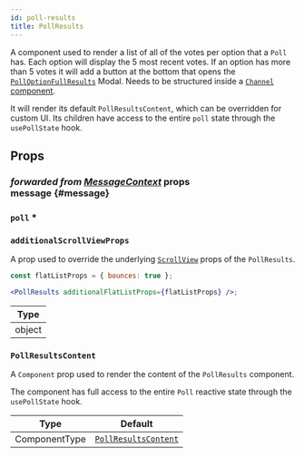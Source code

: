 ```yaml
---
id: poll-results
title: PollResults
---
```



A component used to render a list of all of the votes per option that a `Poll` has. Each option will display the 5 most recent votes. If an option has more than 5 votes it will add a button at the bottom that opens the [`PollOptionFullResults`](./poll-option-full-results.mdx) Modal. Needs to be structured inside a [`Channel` component](../core-components/channel).

It will render its default `PollResultsContent`, which can be overridden for custom UI. Its children have access to the entire `poll` state through the `usePollState` hook.

## Props

### <div class="label description">_forwarded from [MessageContext](../../contexts/message-context#message)_ props</div> message {#message}

<MessageProp />

### `poll` *

<Poll />

### `additionalScrollViewProps`

A prop used to override the underlying [`ScrollView`](https://reactnative.dev/docs/scrollview#props) props of the `PollResults`.

```jsx
const flatListProps = { bounces: true };

<PollResults additionalFlatListProps={flatListProps} />;
```

| Type   |
| ------ |
| object |

### `PollResultsContent`

A `Component` prop used to render the content of the `PollResults` component.

The component has full access to the entire `Poll` reactive state through the `usePollState` hook.

| Type          | Default                                        |
| ------------- | ---------------------------------------------- |
| ComponentType | [`PollResultsContent`](https://github.com/GetStream/stream-chat-react-native/blob/main/package/src/components/Poll/PollResults.tsx) |


